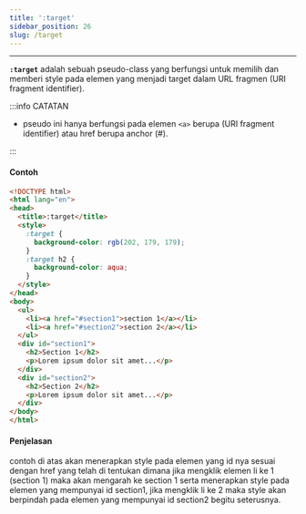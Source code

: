 ```yaml
---
title: ':target'
sidebar_position: 26
slug: /target
---
```


<hr />

**`:target`** adalah sebuah pseudo-class yang berfungsi untuk memilih dan memberi style pada elemen yang menjadi target dalam URL fragmen (URI fragment identifier).

:::info CATATAN

- pseudo ini hanya berfungsi pada elemen `<a>` berupa (URI fragment identifier) atau href berupa anchor (#).

:::

#### Contoh

<Tabs>
<TabItem value="DEMO" label="DEMO" default>

<Codepen dataSlugHash="xxeVMWj" title="pseudo class - target" />

</TabItem>

<TabItem value="COPY CODE" label="COPY CODE">

```html
<!DOCTYPE html>
<html lang="en">
<head>
  <title>:target</title>
  <style>
    :target {
      background-color: rgb(202, 179, 179);
    }
    :target h2 {
      background-color: aqua;
    }
  </style>
</head>
<body>
  <ul>
    <li><a href="#section1">section 1</a></li>
    <li><a href="#section2">section 2</a></li>
  </ul>
  <div id="section1">
    <h2>Section 1</h2>
    <p>Lorem ipsum dolor sit amet...</p>
  </div>
  <div id="section2">
    <h2>Section 2</h2>
    <p>Lorem ipsum dolor sit amet...</p>
  </div>
</body>
</html>
```

</TabItem>
</Tabs>

#### Penjelasan

contoh di atas akan menerapkan style pada elemen yang id nya sesuai dengan href yang telah di tentukan dimana jika mengklik elemen li ke 1 (section 1) maka akan mengarah ke section 1 serta menerapkan style pada elemen yang mempunyai id section1, jika mengklik li ke 2 maka style akan berpindah pada elemen yang mempunyai id section2 begitu seterusnya.
